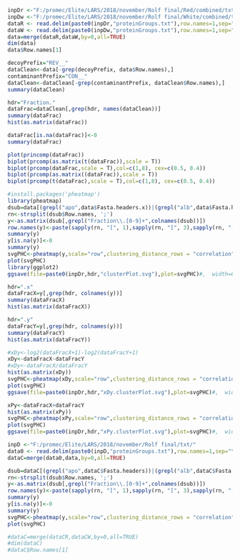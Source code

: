 ```r
inpDr <-"F:/promec/Elite/LARS/2018/november/Rolf final/Red/combined/txt/"
inpDw <-"F:/promec/Elite/LARS/2018/november/Rolf final/White/combined/txt/"
dataR <- read.delim(paste0(inpDr,"proteinGroups.txt"),row.names=1,sep="\t",header = T)
dataW <- read.delim(paste0(inpDw,"proteinGroups.txt"),row.names=1,sep="\t",header = T)
data=merge(dataR,dataW,by=0,all=TRUE)
dim(data)
data$Row.names[1]
```

```r
decoyPrefix="REV__"
dataClean<-data[-grep(decoyPrefix, data$Row.names),]
contaminantPrefix="CON__"
dataClean<-dataClean[-grep(contaminantPrefix, dataClean$Row.names),]
summary(dataClean)
```


```r
hdr="Fraction."
dataFrac=dataClean[,grep(hdr, names(dataClean))]
summary(dataFrac)
hist(as.matrix(dataFrac))
```

```r
dataFrac[is.na(dataFrac)]<-0
summary(dataFrac)
```

```r
plot(princomp(dataFrac))
biplot(prcomp(as.matrix(t(dataFrac)),scale = T))
biplot(prcomp(dataFrac,scale = T),col=c(1,8), cex=c(0.5, 0.4))
biplot(prcomp(as.matrix((dataFrac)),scale = T))
biplot(prcomp(t(dataFrac),scale = T),col=c(1,8), cex=c(0.5, 0.4))
```

```r
#install.packages('pheatmap')
library(pheatmap)
dsub=data[(grepl("apo",data$Fasta.headers.x))|(grepl("alb",data$Fasta.headers.x))|(grepl("apo",data$Fasta.headers.y))|(grepl("alb",data$Fasta.headers.y)),]
rn<-strsplit(dsub$Row.names, ';')
y<-as.matrix(dsub[,grepl("Fraction\\.[0-9]+",colnames(dsub))])
row.names(y)<-paste(sapply(rn, "[", 1),sapply(rn, "[", 3),sapply(rn, "[", 6))
summary(y)
y[is.na(y)]<-0
summary(y)
svgPHC<-pheatmap(y,scale="row",clustering_distance_rows = "correlation",clustering_distance_cols = "correlation",fontsize_row=6,cluster_cols=FALSE)#,annotation_col = label,show_rownames=F)
plot(svgPHC)
library(ggplot2)
ggsave(file=paste0(inpDr,hdr,"clusterPlot.svg"),plot=svgPHC)#,  width=6, height=6)
```

```r
hdr=".x"
dataFracX=y[,grep(hdr, colnames(y))]
summary(dataFracX)
hist(as.matrix(dataFracX))
```

```r
hdr=".y"
dataFracY=y[,grep(hdr, colnames(y))]
summary(dataFracY)
hist(as.matrix(dataFracY))
```

```r
#xDy<-log2(dataFracX+1)-log2(dataFracY+1)
xDy<-dataFracX-dataFracY
#xDy<-dataFracX/dataFracY
hist(as.matrix(xDy))
svgPHC<-pheatmap(xDy,scale="row",clustering_distance_rows = "correlation",clustering_distance_cols = "correlation",fontsize_row=6,cluster_cols=FALSE)#,annotation_col = label,show_rownames=F)
plot(svgPHC)
ggsave(file=paste0(inpDr,hdr,"xDy.clusterPlot.svg"),plot=svgPHC)#,  width=6, height=6)

```

```r
xPy<-dataFracX+dataFracY
hist(as.matrix(xPy))
svgPHC<-pheatmap(xPy,scale="row",clustering_distance_rows = "correlation",clustering_distance_cols = "correlation",fontsize_row=6,cluster_cols=FALSE)#,annotation_col = label,show_rownames=F)
plot(svgPHC)
ggsave(file=paste0(inpDr,hdr,"xPy.clusterPlot.svg"),plot=svgPHC)#,  width=6, height=6)

```


```r
inpD <-"F:/promec/Elite/LARS/2018/november/Rolf final/txt/"
data0 <- read.delim(paste0(inpD,"proteinGroups.txt"),row.names=1,sep="\t",header = T)
dataC=merge(data0,data,by=0,all=TRUE)
```


```r
dsub=dataC[(grepl("apo",dataC$Fasta.headers))|(grepl("alb",dataC$Fasta.headers))|(grepl("apo",dataC$Fasta.headers.x))|(grepl("alb",dataC$Fasta.headers.x))|(grepl("apo",dataC$Fasta.headers.y))|(grepl("alb",dataC$Fasta.headers.y)),]
rn<-strsplit(dsub$Row.names, ';')
y<-as.matrix(dsub[,grepl("Fraction\\.[0-9]+",colnames(dsub))])
row.names(y)<-paste(sapply(rn, "[", 1),sapply(rn, "[", 3),sapply(rn, "[", 6))
summary(y)
y[is.na(y)]<-0
summary(y)
svgPHC<-pheatmap(y,scale="row",clustering_distance_rows = "correlation",clustering_distance_cols = "correlation",fontsize_row=6,cluster_cols=FALSE)#,annotation_col = label,show_rownames=F)
plot(svgPHC)

#dataC=merge(dataCR,dataCW,by=0,all=TRUE)
#dim(dataC)
#dataC$Row.names[1]
```

